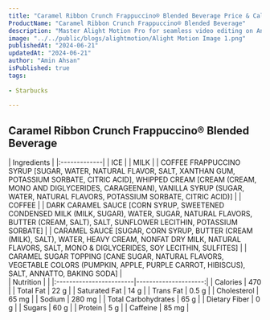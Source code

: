```yaml
---
title: "Caramel Ribbon Crunch Frappuccino® Blended Beverage Price & Calories"
ProductName: "Caramel Ribbon Crunch Frappuccino® Blended Beverage" 
description: "Master Alight Motion Pro for seamless video editing on Android, iOS, and Tablets with our ultimate guide, unlocking advanced features and elevating your skills in 2024!"
image: "../../public/blogs/alightmotion/Alight Motion Image 1.png"
publishedAt: "2024-06-21"
updatedAt: "2024-06-21"
author: "Amin Ahsan"
isPublished: true
tags:
 
- Starbucks
      
---
```


 
## Caramel Ribbon Crunch Frappuccino® Blended Beverage 
  
<div className="tables-container">
  <div className="table-wrapper">
    | Ingredients  |  
    |:-------------|
    | ICE        |
    | MILK       |
    | COFFEE FRAPPUCCINO SYRUP [SUGAR, WATER, NATURAL FLAVOR, SALT, XANTHAN GUM, POTASSIUM SORBATE, CITRIC ACID], WHIPPED CREAM [CREAM (CREAM, MONO AND DIGLYCERIDES, CARAGEENAN), VANILLA SYRUP (SUGAR, WATER, NATURAL FLAVORS, POTASSIUM SORBATE, CITRIC ACID)] |
    | COFFEE       |
    | DARK CARAMEL SAUCE [CORN SYRUP, SWEETENED CONDENSED MILK (MILK, SUGAR), WATER, SUGAR, NATURAL FLAVORS, BUTTER (CREAM, SALT), SALT, SUNFLOWER LECITHIN, POTASSIUM SORBATE]       |
    | CARAMEL SAUCE [SUGAR, CORN SYRUP, BUTTER (CREAM (MILK), SALT), WATER, HEAVY CREAM, NONFAT DRY MILK, NATURAL FLAVORS, SALT, MONO & DIGLYCERIDES, SOY LECITHIN, SULFITES]       |
    | CARAMEL SUGAR TOPPING [CANE SUGAR, NATURAL FLAVORS, VEGETABLE COLORS (PUMPKIN, APPLE, PURPLE CARROT, HIBISCUS), SALT, ANNATTO, BAKING SODA]       |
  </div>
  <div className="table-wrapper">
    | Nutrition               |                      |  
    |:------------------------|---------------------:|
    | Calories                | 470                   |
    | Total Fat               | 22 g                  |
    | Saturated Fat           | 14 g                  |
    | Trans Fat               | 0.5 g                  |
    | Cholesterol             | 65 mg                 |
    | Sodium                  | 280 mg                |
    | Total Carbohydrates     | 65 g                  |
    | Dietary Fiber           | 0 g                  |
    | Sugars                  | 60 g                  |
    | Protein                 | 5 g                  |
    | Caffeine                | 85 mg               |
  </div>
</div>
<style jsx>{`
  .tables-container {
    display: flex;
    flex-direction: row;
    gap: 30px;
  }
  .table-wrapper {
    width: 500px; /* Adjust as needed */
  }
  @media (max-width: 768px) {
    .tables-container {
      flex-direction: column;
      gap: 0px; /* Adjust as needed */
    }
    .table-wrapper {
      width: 100%; /* Adjust as needed */
    }
  }
`}</style>
